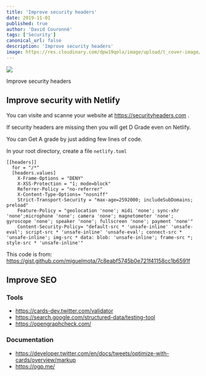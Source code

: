 ```yaml
---
title: 'Improve security headers'
date: 2019-11-01
published: true
author: 'David Couronné'
tags: ['Security']
canonical_url: false
description: 'Improve security headers'
image: https://res.cloudinary.com/dpw19qolx/image/upload/t_cover-image/v1572590743/bernard-hermant-IhcSHrZXFs4-unsplash.jpg
---
```


![](https://res.cloudinary.com/dpw19qolx/image/upload/t_cover-image/v1572590743/bernard-hermant-IhcSHrZXFs4-unsplash.jpg)

Improve security headers

<!--truncate-->

## Improve security with Netlify

You can visite and scanne your website at https://securityheaders.com .

If security headers are missing then you will get D Grade even on Netlify.

You can Get A grade by just adding few lines of code.

In your root directory, create a file `netlify.toml`

```toml{codeTitle: "netlify.toml"}
[[headers]]
  for = "/*"
  [headers.values]
    X-Frame-Options = "DENY"
    X-XSS-Protection = "1; mode=block"
    Referrer-Policy = "no-referrer"
    X-Content-Type-Options= "nosniff"
    Strict-Transport-Security = "max-age=2592000; includeSubDomains; preload"
    Feature-Policy = "geolocation 'none'; midi 'none'; sync-xhr 'none';microphone 'none'; camera 'none'; magnetometer 'none'; gyroscope 'none'; speaker 'none'; fullscreen 'none'; payment 'none'"
    Content-Security-Policy= "default-src * 'unsafe-inline' 'unsafe-eval'; script-src * 'unsafe-inline' 'unsafe-eval'; connect-src * 'unsafe-inline'; img-src * data: blob: 'unsafe-inline'; frame-src *; style-src * 'unsafe-inline'"
```

This code is from: https://gist.github.com/miguelmota/7c8eabf5745b0e721f41158cc1b6591f

## Improve SEO

### Tools

- https://cards-dev.twitter.com/validator
- https://search.google.com/structured-data/testing-tool
- https://opengraphcheck.com/

### Documentation

- https://developer.twitter.com/en/docs/tweets/optimize-with-cards/overview/markup
- https://ogp.me/